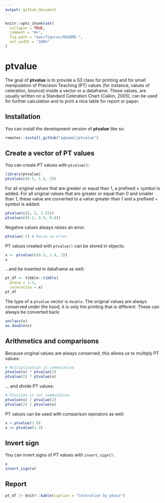 ```yaml
---
output: github_document
---
```


<!-- README.md is generated from README.Rmd. Please edit that file -->

```r
knitr::opts_chunk$set(
  collapse = TRUE,
  comment = "#>",
  fig.path = "man/figures/README-",
  out.width = "100%"
)
```

# ptvalue

<!-- badges: start -->
<!-- badges: end -->

The goal of **ptvalue** is to provide a S3 class for printing and for small manipulation of Precision Teaching (PT) values (for instance, values of celeration, bounce) inside a vector or a dataframe. These values, are usually written on a Standard Celeration Chart (Calkin, 2005), can be used for further calculation and to print a nice table for report or paper.

## Installation

You can install the development version of **ptvalue** like so:

``` r
remotes::install_github("agkamel/ptvalue")
```

## Create a vector of PT values

You can create PT values with `ptvalue()`:

```r
library(ptvalue)
ptvalue(c(0.5, 1.4, 2))
```

For all original values that are greater or equal than $1$, a prefixed $\times$ symbol is added. For all original values that are greater or equal than $0$ and smaller than $1$, these value are converted to a value greater than $1$ and a prefixed $\div$ symbol is added:

```r
ptvalue(c(5, 2, 1.25))
ptvalue(c(0.2, 0.5, 0.8))
```

Negative values always raises an error.

```r
ptvalue(-1) # Raise an error
```

PT values created with `ptvalue()` can be stored in objects:

```r
x <- ptvalue(c(0.5, 1.4, 2))
x
```

...and be inserted in dataframe as well:

```r
pt_df <- tibble::tibble(
  phase = 1:3,
  celeration = x)
pt_df
```


The type of a `ptvalue` vector is `double`. The original values are always conserved under the hood, it is only the printing that is different. These can always be converted back:

```r
unclass(x)
as.double(x)
```

## Arithmetics and comparisons

Because original values are always conserved, this allows us to multiply PT values:

```r
# Multiplication is commutative
ptvalue(x) * ptvalue(2)
ptvalue(2) * ptvalue(x)
```

... and divide PT values:

```r
# Division is not commutative
ptvalue(x) / ptvalue(2)
ptvalue(2) / ptvalue(x)
```

PT values can be used with comparison operators as well:

```r
x < ptvalue(1.8)
x == ptvalue(1.4)
```

## Invert sign

You can invert signs of PT values with `invert_sign()`:

```r
x
invert_sign(x)
```

## Report

```r
pt_df |> knitr::kable(caption = "Celeration by phase")
```


